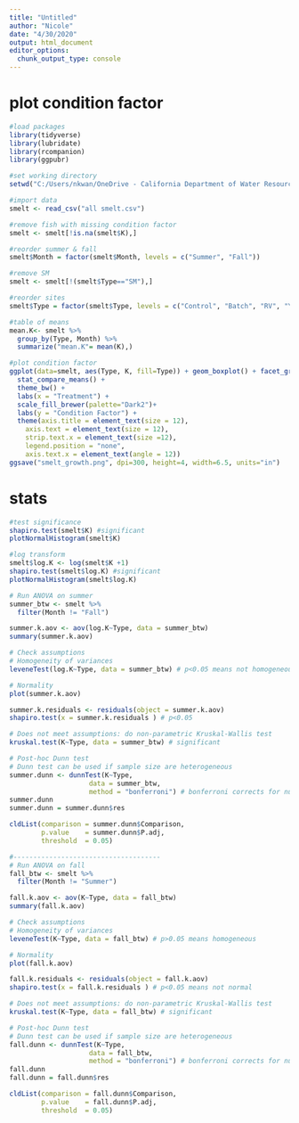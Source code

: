 ```yaml
---
title: "Untitled"
author: "Nicole"
date: "4/30/2020"
output: html_document
editor_options: 
  chunk_output_type: console
---
```


# plot condition factor
```r
#load packages
library(tidyverse)
library(lubridate)
library(rcompanion)
library(ggpubr)

#set working directory
setwd("C:/Users/nkwan/OneDrive - California Department of Water Resources/Projects/North Delta Flow Action Project/NDFA Synthesis/Smelt/Growth")

#import data
smelt <- read_csv("all smelt.csv")

#remove fish with missing condition factor
smelt <- smelt[!is.na(smelt$K),]

#reorder summer & fall
smelt$Month = factor(smelt$Month, levels = c("Summer", "Fall"))

#remove SM
smelt <- smelt[!(smelt$Type=="SM"),]

#reorder sites
smelt$Type = factor(smelt$Type, levels = c("Control", "Batch", "RV", "Yolo"))

#table of means
mean.K<- smelt %>% 
  group_by(Type, Month) %>% 
  summarize("mean.K"= mean(K),)

#plot condition factor
ggplot(data=smelt, aes(Type, K, fill=Type)) + geom_boxplot() + facet_grid(~Month) + 
  stat_compare_means() +
  theme_bw() + 
  labs(x = "Treatment") + 
  scale_fill_brewer(palette="Dark2")+
  labs(y = "Condition Factor") +
  theme(axis.title = element_text(size = 12),
    axis.text = element_text(size = 12),
    strip.text.x = element_text(size =12),
    legend.position = "none",
    axis.text.x = element_text(angle = 12))
ggsave("smelt_growth.png", dpi=300, height=4, width=6.5, units="in")
```

# stats
```r
#test significance
shapiro.test(smelt$K) #significant
plotNormalHistogram(smelt$K)

#log transform
smelt$log.K <- log(smelt$K +1)
shapiro.test(smelt$log.K) #significant
plotNormalHistogram(smelt$log.K) 

# Run ANOVA on summer
summer_btw <- smelt %>%
  filter(Month != "Fall")

summer.k.aov <- aov(log.K~Type, data = summer_btw)
summary(summer.k.aov)

# Check assumptions 
# Homogeneity of variances
leveneTest(log.K~Type, data = summer_btw) # p<0.05 means not homogeneous

# Normality
plot(summer.k.aov)

summer.k.residuals <- residuals(object = summer.k.aov)
shapiro.test(x = summer.k.residuals ) # p<0.05

# Does not meet assumptions: do non-parametric Kruskal-Wallis test
kruskal.test(K~Type, data = summer_btw) # significant

# Post-hoc Dunn test 
# Dunn test can be used if sample size are heterogeneous
summer.dunn <- dunnTest(K~Type,
                    data = summer_btw,
                    method = "bonferroni") # bonferroni corrects for number of comparisons
summer.dunn
summer.dunn = summer.dunn$res

cldList(comparison = summer.dunn$Comparison,
        p.value    = summer.dunn$P.adj,
        threshold  = 0.05)

#-------------------------------------
# Run ANOVA on fall
fall_btw <- smelt %>%
  filter(Month != "Summer")

fall.k.aov <- aov(K~Type, data = fall_btw)
summary(fall.k.aov)

# Check assumptions 
# Homogeneity of variances
leveneTest(K~Type, data = fall_btw) # p>0.05 means homogeneous

# Normality
plot(fall.k.aov)

fall.k.residuals <- residuals(object = fall.k.aov)
shapiro.test(x = fall.k.residuals ) # p<0.05 means not normal

# Does not meet assumptions: do non-parametric Kruskal-Wallis test
kruskal.test(K~Type, data = fall_btw) # significant

# Post-hoc Dunn test 
# Dunn test can be used if sample size are heterogeneous
fall.dunn <- dunnTest(K~Type,
                    data = fall_btw,
                    method = "bonferroni") # bonferroni corrects for number of comparisons
fall.dunn
fall.dunn = fall.dunn$res

cldList(comparison = fall.dunn$Comparison,
        p.value    = fall.dunn$P.adj,
        threshold  = 0.05)

```

